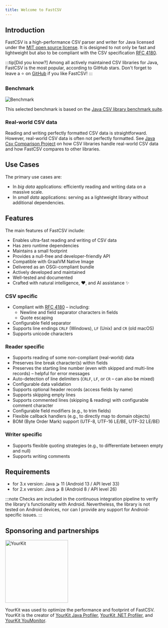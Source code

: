 ```yaml
---
title: Welcome to FastCSV
---
```



## Introduction

FastCSV is a high-performance CSV parser and writer for Java licensed under the [MIT open source license](https://opensource.org/license/mit).
It is designed to not only be fast and lightweight but also to be compliant with the CSV specification
[RFC 4180](https://datatracker.ietf.org/doc/html/rfc4180).

:::tip[Did you know?]
Among all actively maintained CSV libraries for Java, FastCSV is the most popular, according to GitHub stars.
Don't forget to leave a ⭐ on [GitHub](https://github.com/osiegmar/FastCSV) if you like FastCSV!
:::

### Benchmark

![Benchmark](../../assets/benchmark.webp "Benchmark")

This selected benchmark is based on the [Java CSV library benchmark suite](https://github.com/osiegmar/JavaCsvBenchmarkSuite).

### Real-world CSV data

Reading and writing perfectly formatted CSV data is straightforward. However, real-world CSV data is often not perfectly formatted.
See [Java Csv Comparison Project](https://github.com/osiegmar/JavaCsvComparison) on how CSV libraries handle real-world CSV data and how FastCSV compares to other libraries.

## Use Cases

The primary use cases are:

- In *big data* applications: efficiently reading and writing data on a massive scale.
- In *small data* applications: serving as a lightweight library without additional dependencies.

## Features

The main features of FastCSV include:

- Enables ultra-fast reading and writing of CSV data
- Has zero runtime dependencies
- Maintains a small footprint
- Provides a null-free and developer-friendly API
- Compatible with GraalVM Native Image
- Delivered as an OSGi-compliant bundle
- Actively developed and maintained
- Well-tested and documented
- Crafted with natural intelligence, ❤️, and AI assistance ✨

### CSV specific

- Compliant with [RFC 4180](https://tools.ietf.org/html/rfc4180) – including:
  - Newline and field separator characters in fields
  - Quote escaping
- Configurable field separator
- Supports line endings `CRLF` (Windows), `LF` (Unix) and `CR` (old macOS)
- Supports unicode characters

### Reader specific

- Supports reading of some non-compliant (real-world) data
- Preserves line break character(s) within fields
- Preserves the starting line number (even with skipped and multi-line records) – helpful for error messages
- Auto-detection of line delimiters (`CRLF`, `LF`, or `CR` – can also be mixed)
- Configurable data validation
- Supports optional header records (access fields by name)
- Supports skipping empty lines
- Supports commented lines (skipping & reading) with configurable comment character
- Configurable field modifiers (e.g., to trim fields)
- Flexible callback handlers (e.g., to directly map to domain objects)
- BOM (Byte Order Mark) support (UTF-8, UTF-16 LE/BE, UTF-32 LE/BE)

### Writer specific

- Supports flexible quoting strategies (e.g., to differentiate between empty and null)
- Supports writing comments

## Requirements

- for 3.x version: Java ⩾ 11 (Android 13 / API level 33)
- for 2.x version: Java ⩾ 8 (Android 8 / API level 26)

:::note
Checks are included in the continuous integration pipeline to verify the library's functionality with Android.
Nevertheless, the library is not tested on Android devices, nor can I provide any support for Android-specific issues.
:::

## Sponsoring and partnerships

<p>
    <a href="https://www.yourkit.com/"><Image src={ykLogo} alt="YourKit" width="200" /></a>
</p>

YourKit was used to optimize the performance and footprint of FastCSV.
YourKit is the creator of <a href="https://www.yourkit.com/java/profiler/">YourKit Java Profiler</a>,
<a href="https://www.yourkit.com/.net/profiler/">YourKit .NET Profiler</a>,
and <a href="https://www.yourkit.com/youmonitor/">YourKit YouMonitor</a>.

